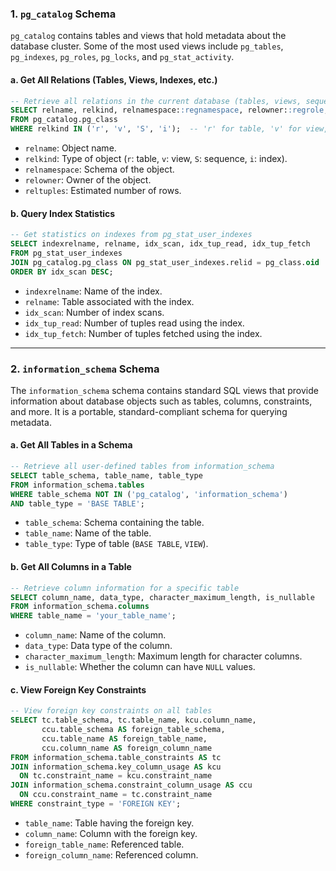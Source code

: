 ### **1. `pg_catalog` Schema**

`pg_catalog` contains tables and views that hold metadata about the database cluster. Some of the most used views include `pg_tables`, `pg_indexes`, `pg_roles`, `pg_locks`, and `pg_stat_activity`.

#### **a. Get All Relations (Tables, Views, Indexes, etc.)**

```sql
-- Retrieve all relations in the current database (tables, views, sequences, indexes)
SELECT relname, relkind, relnamespace::regnamespace, relowner::regrole, reltuples
FROM pg_catalog.pg_class
WHERE relkind IN ('r', 'v', 'S', 'i');  -- 'r' for table, 'v' for view, 'S' for sequence, 'i' for index
```

- `relname`: Object name.
- `relkind`: Type of object (`r`: table, `v`: view, `S`: sequence, `i`: index).
- `relnamespace`: Schema of the object.
- `relowner`: Owner of the object.
- `reltuples`: Estimated number of rows.

#### **b. Query Index Statistics**

```sql
-- Get statistics on indexes from pg_stat_user_indexes
SELECT indexrelname, relname, idx_scan, idx_tup_read, idx_tup_fetch
FROM pg_stat_user_indexes
JOIN pg_catalog.pg_class ON pg_stat_user_indexes.relid = pg_class.oid
ORDER BY idx_scan DESC;
```

- `indexrelname`: Name of the index.
- `relname`: Table associated with the index.
- `idx_scan`: Number of index scans.
- `idx_tup_read`: Number of tuples read using the index.
- `idx_tup_fetch`: Number of tuples fetched using the index.

---

### **2. `information_schema` Schema**

The `information_schema` schema contains standard SQL views that provide information about database objects such as tables, columns, constraints, and more. It is a portable, standard-compliant schema for querying metadata.

#### **a. Get All Tables in a Schema**

```sql
-- Retrieve all user-defined tables from information_schema
SELECT table_schema, table_name, table_type
FROM information_schema.tables
WHERE table_schema NOT IN ('pg_catalog', 'information_schema')
AND table_type = 'BASE TABLE';
```

- `table_schema`: Schema containing the table.
- `table_name`: Name of the table.
- `table_type`: Type of table (`BASE TABLE`, `VIEW`).

#### **b. Get All Columns in a Table**

```sql
-- Retrieve column information for a specific table
SELECT column_name, data_type, character_maximum_length, is_nullable
FROM information_schema.columns
WHERE table_name = 'your_table_name';
```

- `column_name`: Name of the column.
- `data_type`: Data type of the column.
- `character_maximum_length`: Maximum length for character columns.
- `is_nullable`: Whether the column can have `NULL` values.

#### **c. View Foreign Key Constraints**

```sql
-- View foreign key constraints on all tables
SELECT tc.table_schema, tc.table_name, kcu.column_name,
       ccu.table_schema AS foreign_table_schema,
       ccu.table_name AS foreign_table_name,
       ccu.column_name AS foreign_column_name
FROM information_schema.table_constraints AS tc
JOIN information_schema.key_column_usage AS kcu
  ON tc.constraint_name = kcu.constraint_name
JOIN information_schema.constraint_column_usage AS ccu
  ON ccu.constraint_name = tc.constraint_name
WHERE constraint_type = 'FOREIGN KEY';
```

- `table_name`: Table having the foreign key.
- `column_name`: Column with the foreign key.
- `foreign_table_name`: Referenced table.
- `foreign_column_name`: Referenced column.
